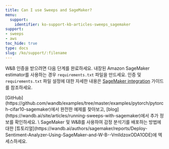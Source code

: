 ```yaml
---
title: Can I use Sweeps and SageMaker?
menu:
  support:
    identifier: ko-support-kb-articles-sweeps_sagemaker
support:
- sweeps
- aws
toc_hide: true
type: docs
slug: /ko/support/:filename
---
```


W&B 인증을 받으려면 다음 단계를 완료하세요. 내장된 Amazon SageMaker estimator를 사용하는 경우 `requirements.txt` 파일을 만드세요. 인증 및 `requirements.txt` 파일 설정에 대한 자세한 내용은 [SageMaker integration](/ko/guides/integrations/sagemaker) 가이드를 참조하세요.

<Note>
[GitHub](https://github.com/wandb/examples/tree/master/examples/pytorch/pytorch-cifar10-sagemaker)에서 완전한 예제를 찾아보고, [blog](https://wandb.ai/site/articles/running-sweeps-with-sagemaker)에서 추가 정보를 확인하세요. \
SageMaker 및 W&B를 사용하여 감정 분석기를 배포하는 방법에 대한 [튜토리얼](https://wandb.ai/authors/sagemaker/reports/Deploy-Sentiment-Analyzer-Using-SageMaker-and-W-B--VmlldzoxODA1ODE)에 엑세스하세요.
</Note>
